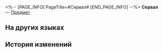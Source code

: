 <%-- [PAGE_INFO]
PageTitle=#Сервал#
[END_PAGE_INFO] --%>
{{Предмет Инфобокс
|id          = 250103
|Изображение = Предмет Сервал.png
|Тип         = 
|Инвентарь   = 
|Редкость    = 5
|Эффект      = 
|Описание    = 
}}
'''Сервал''' — [[Предмет]].

==На других языках==
{{На других языках
|en   = Serval
|zhs  = 希露瓦
|zht  = 希露瓦
|ja   = セーバル
|ko   = 서벌
|es   = Serval
|fr   = Serval
|ru   = Сервал
|th   = Serval
|vi   = Serval
|de   = Serval
|id   = Serval
|pt   = Serval
}}

==История изменений==
{{История изменений|3.5}}